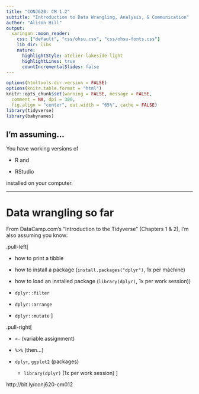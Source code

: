 ```yaml
---
title: "CONJ620: CM 1.2"
subtitle: "Introduction to Data Wrangling, Analysis, & Communication"
author: "Alison Hill"
output:
  xaringan::moon_reader:
    css: ["default", "css/ohsu.css", "css/ohsu-fonts.css"]
    lib_dir: libs
    nature:
      highlightStyle: atelier-lakeside-light
      highlightLines: true
      countIncrementalSlides: false
---
```


```r
options(htmltools.dir.version = FALSE)
options(knitr.table.format = "html") 
knitr::opts_chunk$set(warning = FALSE, message = FALSE, 
  comment = NA, dpi = 300,
  fig.align = "center", out.width = "65%", cache = FALSE)
library(tidyverse)
library(babynames)
```

## I'm assuming...

You have working versions of 

- R and 

- RStudio 

installed on your computer.

---
# Data wrangling so far

From DataCamp.com's "Introduction to the Tidyverse" (Chapters 1 & 2), I'm also assuming you know: 

.pull-left[

- how to print a tibble

- how to install a package (`install.packages("dplyr")`, 1x per machine)

- how to load an installed package (`library(dplyr)`, 1x per work session))

- `dplyr::filter`

- `dplyr::arrange`

- `dplyr::mutate`
]

.pull-right[

- `<-` (variable assignment)
- `%>%` (then...)
- `dplyr`, `ggplot2` (packages)

  - `library(dplyr)` (1x per work session)
]

http://bit.ly/conj620-cm012

